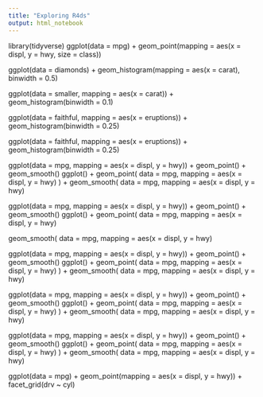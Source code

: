 ---
title: "Exploring R4ds"
output: html_notebook
---

library(tidyverse)
ggplot(data = mpg) +
 geom_point(mapping = aes(x = displ, y = hwy, size = class))


ggplot(data = diamonds) +
 geom_histogram(mapping = aes(x = carat), binwidth = 0.5)

ggplot(data = smaller, mapping = aes(x = carat)) +
 geom_histogram(binwidth = 0.1)

ggplot(data = faithful, mapping = aes(x = eruptions)) +
 geom_histogram(binwidth = 0.25)

ggplot(data = faithful, mapping = aes(x = eruptions)) +
 geom_histogram(binwidth = 0.25)

ggplot(data = mpg, mapping = aes(x = displ, y = hwy)) +
 geom_point() +
 geom_smooth()
ggplot() +
 geom_point(
 data = mpg,
 mapping = aes(x = displ, y = hwy)
 ) +
 geom_smooth(
 data = mpg,
 mapping = aes(x = displ, y = hwy)

ggplot(data = mpg, mapping = aes(x = displ, y = hwy)) +
 geom_point() +
 geom_smooth()
ggplot() +
 geom_point(
 data = mpg,
 mapping = aes(x = displ, y = hwy)
 
 geom_smooth(
 data = mpg,
 mapping = aes(x = displ, y = hwy)

ggplot(data = mpg, mapping = aes(x = displ, y = hwy)) +
 geom_point() +
 geom_smooth()
ggplot() +
 geom_point(
 data = mpg,
 mapping = aes(x = displ, y = hwy)
 ) +
 geom_smooth(
 data = mpg,
 mapping = aes(x = displ, y = hwy)
 
 ggplot(data = mpg, mapping = aes(x = displ, y = hwy)) +
 geom_point() +
 geom_smooth()
ggplot() +
 geom_point(
 data = mpg,
 mapping = aes(x = displ, y = hwy)
 ) +
 geom_smooth(
 data = mpg,
 mapping = aes(x = displ, y = hwy)
 
 ggplot(data = mpg, mapping = aes(x = displ, y = hwy)) +
 geom_point() +
 geom_smooth()
ggplot() +
 geom_point(
 data = mpg,
 mapping = aes(x = displ, y = hwy)
 ) +
 geom_smooth(
 data = mpg,
 mapping = aes(x = displ, y = hwy)
 
 ggplot(data = mpg) +
 geom_point(mapping = aes(x = displ, y = hwy)) +
 facet_grid(drv ~ cyl)
 
 
 
